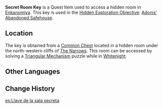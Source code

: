 {{Item Infobox
|id           = 100943
|image        = Item Black Key.png
|type         = Quest Items
|description  = A key that opens the door to a certain secret room in [[The Narrows]]. This might be one of the abandoned safehouses that [[Adonis]] and his compatriots once used.
|source1      = In a hidden room in [[The Narrows]]
}}
'''Secret Room Key''' is a Quest Item used to access a hidden room in [[Enkanomiya]]. This key is used in the [[Hidden Exploration Objective]]: [[Adonis' Abandoned Safehouse]].

==Location==
The key is obtained from a [[Common Chest]] located in a hidden room under the north-western cliffs of [[The Narrows]]. This room can be accessed by solving a [[Triangular Mechanism]] puzzle while in [[Whitenight]].
<!--<gallery>
Item Secret Room Key Location.png|Location
Item Secret Room Key Location Context.png|Context
</gallery>-->

==Other Languages==
{{Other Languages
|default_hidden = 1
|en      = Secret Room Key
|zhs     = 密室钥匙
|zhs_rm  = Mìshì Yàoshi
|zht     = 密室鑰匙
|zht_rm  = Mìshì Yàoshi
|ja      = 密室の鍵
|ja_rm   = Misshitsu no Kagi
|ko      = 밀실 열쇠
|ko_rm   = Milsil Yeolsoe
|es      = Llave de la sala secreta
|fr      = Clé de salle secrète
|ru      = Ключ от тайной комнаты
|th      = กุญแจห้องลับ
|th_rm   = 
|vi      = Chìa Khóa Mật Thất
|de      = Schlüssel zur Geheimkammer
|id      = Kunci Kamar Rahasia
|pt      = Chave da sala secreta
|tr      = Gizli Oda Anahtarı
|it      = Chiave della stanza segreta
}}

==Change History==
{{Change History|2.4}}

[[es:Llave de la sala secreta]]